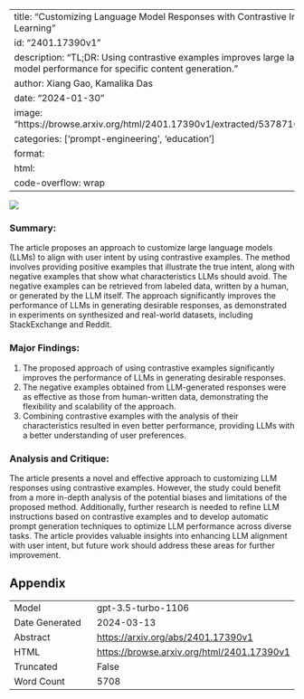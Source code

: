 
---
title: "Customizing Language Model Responses with Contrastive In-Context Learning"
id: "2401.17390v1"
description: "TL;DR: Using contrastive examples improves large language model performance for specific content generation."
author: Xiang Gao, Kamalika Das
date: "2024-01-30"
image: "https://browse.arxiv.org/html/2401.17390v1/extracted/5378716/intro.png"
categories: ['prompt-engineering', 'education']
format:
  html:
    code-overflow: wrap
---

![](https://browse.arxiv.org/html/2401.17390v1/extracted/5378716/intro.png)

### **Summary:**
The article proposes an approach to customize large language models (LLMs) to align with user intent by using contrastive examples. The method involves providing positive examples that illustrate the true intent, along with negative examples that show what characteristics LLMs should avoid. The negative examples can be retrieved from labeled data, written by a human, or generated by the LLM itself. The approach significantly improves the performance of LLMs in generating desirable responses, as demonstrated in experiments on synthesized and real-world datasets, including StackExchange and Reddit.

### Major Findings:
1. The proposed approach of using contrastive examples significantly improves the performance of LLMs in generating desirable responses.
2. The negative examples obtained from LLM-generated responses were as effective as those from human-written data, demonstrating the flexibility and scalability of the approach.
3. Combining contrastive examples with the analysis of their characteristics resulted in even better performance, providing LLMs with a better understanding of user preferences.

### Analysis and Critique:
The article presents a novel and effective approach to customizing LLM responses using contrastive examples. However, the study could benefit from a more in-depth analysis of the potential biases and limitations of the proposed method. Additionally, further research is needed to refine LLM instructions based on contrastive examples and to develop automatic prompt generation techniques to optimize LLM performance across diverse tasks. The article provides valuable insights into enhancing LLM alignment with user intent, but future work should address these areas for further improvement.

## Appendix

|          |          |
|----------|----------|
| Model     | gpt-3.5-turbo-1106       |
| Date Generated     | 2024-03-13       |
| Abstract | [https://arxiv.org/abs/2401.17390v1](https://arxiv.org/abs/2401.17390v1)        |
| HTML     | [https://browse.arxiv.org/html/2401.17390v1](https://browse.arxiv.org/html/2401.17390v1)       |
| Truncated       | False       |
| Word Count       | 5708       |